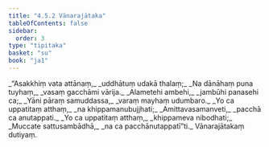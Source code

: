 ```yaml
---
title: "4.5.2 Vānarajātaka"
tableOfContents: false
sidebar:
  order: 3
type: "tipitaka"
basket: "su"
book: "ja1"
---
```



<DynamicBreadcrumb />

<Division number="165" book="ja1">

<Paragraph number="1096" type="verses" book="ja1">
_“Asakkhiṃ vata attānaṃ,_  
_uddhātuṃ udakā thalaṃ;_  
_Na dānāhaṃ puna tuyhaṃ,_  
_vasaṃ gacchāmi vārija._  

</Paragraph>

</Division>
<Division number="166" book="ja1">

<Paragraph number="1097" type="verses" book="ja1">
_Alametehi ambehi,_  
_jambūhi panasehi ca;_  
_Yāni pāraṃ samuddassa,_  
_varaṃ mayhaṃ udumbaro._  

</Paragraph>

</Division>
<Division number="167" book="ja1">

<Paragraph number="1098" type="verses" book="ja1">
_Yo ca uppatitaṃ atthaṃ,_  
_na khippamanubujjhati;_  
_Amittavasamanveti,_  
_pacchā ca anutappati._  

</Paragraph>

</Division>
<Division number="168" book="ja1">

<Paragraph number="1099" type="verses" book="ja1">
_Yo ca uppatitaṃ atthaṃ,_  
_khippameva nibodhati;_  
_Muccate sattusambādhā,_  
_na ca pacchānutappatī”ti._  


</Paragraph>
</Division>

<Paragraph number="1100" type="center" book="ja1">
Vānarajātakaṃ dutiyaṃ.
</Paragraph>